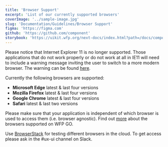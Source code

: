 ```yaml
---
title: 'Browser Support'
excerpt: 'List of our currently supported browsers'
coverImage: '../sample-image.jpg'
slug: 'Documentation/Guidelines/Browser Support'
figma: 'https://figma.com'
github: 'https://github.com/component'
storybook: 'https://uikit.wfp.org/next-docs/index.html?path=/docs/components-button--button-regular'
---
```


<BlockNotification title="IE11 support">

Please notice that Internet Explorer 11 is no longer supported. Those applications that do not work properly or do not work at all in IE11 will need to include a warning message inviting the user to switch to a more modern browser.
The warning can be found [here]('Design|Templates', 'Browser Warning').

</BlockNotification>

Currently the following browsers are supported:

- **Microsoft Edge** latest & last four versions
- **Mozilla Firefox** latest & last four versions
- **Google Chrome** latest & last four versions
- **Safari** latest & last two versions

Please make sure that your application is independent of which browser is used to access them (i.e. browser agnostic).
Find out [more](http://newgo.wfp.org/documents/software-solutions-technology-stack) about the browsers supported on WFP GO.

<BlockNotification title="Browserstack">

Use [BrowserStack](https://www.browserstack.com/) for testing different
browsers in the cloud. To get access please ask in the #ux-ui channel on
Slack.

</BlockNotification>
